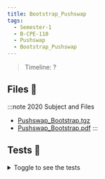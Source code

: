 ```yaml
---
title: Bootstrap_Pushswap
tags:
  - Semester-1
  - B-CPE-110
  - Pushswap
  - Bootstrap_Pushswap
---
```

> Timeline: ?


## Files 📂

:::note 2020 Subject and Files
- [Pushswap_Bootstrap.tgz](https://github.com/Studio-17/Epitech-Subjects/raw/main/Semester-1/B-CPE-110/Pushswap/Bootstrap_Pushswap/Pushswap_Bootstrap.tgz)
- [Pushswap_Bootstrap.pdf](https://github.com/Studio-17/Epitech-Subjects/raw/main/Semester-1/B-CPE-110/Pushswap/Bootstrap_Pushswap/Pushswap_Bootstrap.pdf)
:::

## Tests 🤖
<details>
  <summary>Toggle to see the tests</summary>
  <div>
Yo
  </div>
</details>

